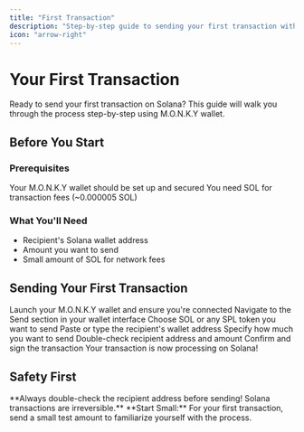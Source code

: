 ```yaml
---
title: "First Transaction"
description: "Step-by-step guide to sending your first transaction with M.O.N.K.Y wallet."
icon: "arrow-right"
---
```


# Your First Transaction

Ready to send your first transaction on Solana? This guide will walk you through the process step-by-step using M.O.N.K.Y wallet.

## Before You Start

### Prerequisites

<CardGroup cols={2}>
  <Card title="✅ Wallet Setup" icon="check">
    Your M.O.N.K.Y wallet should be set up and secured
  </Card>
  
  <Card title="💰 SOL Balance" icon="coins">
    You need SOL for transaction fees (~0.000005 SOL)
  </Card>
</CardGroup>

### What You'll Need

- Recipient's Solana wallet address
- Amount you want to send
- Small amount of SOL for network fees

## Sending Your First Transaction

<Steps>
  <Step title="Open M.O.N.K.Y Wallet">
    Launch your M.O.N.K.Y wallet and ensure you're connected
  </Step>
  
  <Step title="Click Send">
    Navigate to the Send section in your wallet interface
  </Step>
  
  <Step title="Select Token">
    Choose SOL or any SPL token you want to send
  </Step>
  
  <Step title="Enter Recipient">
    Paste or type the recipient's wallet address
  </Step>
  
  <Step title="Enter Amount">
    Specify how much you want to send
  </Step>
  
  <Step title="Review Details">
    Double-check recipient address and amount
  </Step>
  
  <Step title="Sign Transaction">
    Confirm and sign the transaction
  </Step>
  
  <Step title="Transaction Complete">
    Your transaction is now processing on Solana!
  </Step>
</Steps>

## Safety First

<Warning>
**Always double-check the recipient address before sending! Solana transactions are irreversible.**
</Warning>

<Tip>
**Start Small:** For your first transaction, send a small test amount to familiarize yourself with the process.
</Tip>